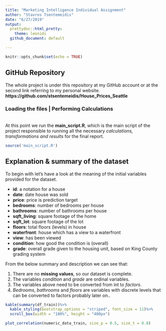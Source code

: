 ```yaml
---
title: "Marketing Intelligence Individual Assignment"
author: "Stavros Tsentemeidis"
date: "6/27/2019"
output:
  prettydoc::html_pretty:
    theme: leonids
  github_document: default

---
```


```r
knitr::opts_chunk$set(echo = TRUE)
```

## GitHub Repository    
The whole project is under this repository at my GitHub account or at the second link referring to my personal website.       
**https://github.com/stsentemeidis/House_Prices_Seattle**   


### Loading the files | Performing Calculations
</br>
At this point we run the **main_script.R**, which is the main script of the project responsible to running all the necessary *calculations, transformations and results* for the final report.   

```r
source('main_script.R')
```


## Explanation & summary of the dataset

To begin with let's have a look at the meaning of the initial variables provided for the dataset.     

*   **id**: a notation for a house   
*   **date**: date house was sold   
*   **price**: price is prediction target   
*   **bedrooms**: number of bedrooms per house   
*   **bathrooms**: number of bathrooms per house     
*   **sqft_living**: square footage of the home   
*   **sqft_lot**: square footage of the lot        
*   **floors**: total floors (levels) in house     
*   **waterfront**: house which has a view to a waterfront    
*   **view**: has been viewed     
*   **condition**: how good the condition is (overall)    
*   **grade**: overall grade given to the housing unit, based on King County grading system  


From the below summary and description we can see that:    

1. There are no **missing values**, so our dataset is complete.
2. The variables *condition* and *grade*  are ordinal variables.
3. The variables above need to be converted from int to *factors*.
4. *Bedrooms*, *bathrooms* and *floors* are variables with discrete levels that can be converted to factors probably later on.. 


```r
kable(summary(df_train))%>%
  kable_styling(bootstrap_options = "striped", font_size = 11)%>%
  scroll_box(width = "100%", height = "400px")
```


```r
plot_correlation(numeric_data_train, size_p = 0.5, size_t = 0.8)
```

